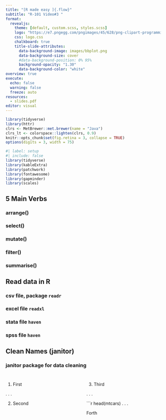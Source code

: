 ---
title: "[R made easy ]{.flow}"
subtitle: "R-101 Video#3 "
format:
  revealjs:
    theme: [default, custom.scss, styles.scss]
    logo: "https://e7.pngegg.com/pngimages/45/628/png-clipart-programming-language-computational-statistics-rstudio-others-blue-angle.png"
    css: logo.css
    chalkboard: true
    title-slide-attributes:
      data-background-image: images/bbplot.png
      data-background-size: cover
      #data-background-position: 0% 95%
      background-opacity: "1.30"
      data-background-color: "white"
overview: true
execute:
  echo: false
  warning: false
  freeze: auto
resources:
  - slides.pdf
editor: visual
---

```{r include=FALSE}
library(tidyverse)
library(httr)
clrs <- MetBrewer::met.brewer(name = "Java")
clrs_lt <- colorspace::lighten(clrs, 0.9)
knitr::opts_chunk$set(fig.retina = 3, collapse = TRUE)
options(digits = 3, width = 75)
```

```{r}
#| label: setup
#| include: false
library(tidyverse)
library(kableExtra)
library(patchwork)
library(fontawesome)
library(gapminder)
library(scales)
```

## [5 Main Verbs]{.flow} {background-color="#0298ed"}

### arrange()

### select()

### mutate()

### filter()

### summarise()

## [Read data in R]{.flow} {background-color="#0298ed"}

### csv file, package `readr`

### excel file `readxl`

### stata file `haven`

### spss file `haven`

## [Clean Names (janitor)]{.flow} {background-color="#0298ed"}

### janitor package for data cleaning

##

:::: {.columns}

::: {.column width="50%"}

1. First

. . .

2. Second

:::

::: {.column width="50%"}

3. Third

. . .

```{r}
head(mtcars)
. . .

Forth
:::

::::

